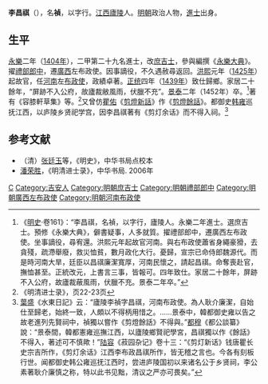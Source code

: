 {{Otheruses|other=名为李祯的其他人物|李祯}}

'''李昌祺'''（{{bd|1376年||1452年|catIdx=}}），名'''禎'''，以字行。[[江西|江西]][[廬陵|廬陵]]人。[[明朝|明朝]]政治人物，[[進士|進士]]出身。

== 生平 ==
[[永乐_(明朝)|永樂]]二年（[[1404年|1404年]]），二甲第二十九名進士，改[[庶吉士|庶吉士]]，參與編撰《[[永樂大典|永樂大典]]》。擢[[禮部郎中|禮部郎中]]，遷[[廣西|廣西]]左布政使。因事謫役，不久遇赦尋返回。[[洪熙|洪熙]]元年（[[1425年|1425年]]）起故官，任[[河南|河南]]左[[布政使|布政使]]，政績卓著。[[正统_(年号)|正统]]四年（[[1439年|1439年]]）致仕歸鄉。家居二十餘年，“屏跡不入公府，故廬裁敝風雨，伏臘不充”。[[景泰_(明朝)|景泰]]二年（1452年）卒。<ref>《[[明史|明史]]·卷161》：“李昌祺，名禎，以字行，廬陵人。永樂二年進士。選庶吉士。預修《永樂大典》，僻書疑事，人多就質。擢禮部郎中，遷廣西左布政使。坐事謫役，尋宥還。洪熙元年起故官河南。與右布政使蕭省身繩豪猾，去貪殘，疏滯舉廢，救災恤貧，數月政化大行。憂歸，宣宗已命侍郎魏源代。而是時河南大旱，廷臣以昌祺廉潔寬厚，河南民懷之，請起昌祺。命奪喪赴官，撫恤甚至。正統改元，上書言三事，皆報可。四年致仕。家居二十餘年，屏跡不入公府，故廬裁蔽風雨，伏臘不充。景泰二年卒。”</ref>著有《容膝軒草集》等。<ref>《明清进士录》，页22-23页</ref>又曾仿[[瞿佑|瞿佑]]《[[剪燈新話|剪燈新話]]》作《[[剪燈餘話|剪燈餘話]]》。都御史[[韩雍|韩雍]]巡抚江西，以庐陵乡贤祀学宫，因李昌祺著有《剪灯余话》而不得入祠。<ref>[[葉盛|葉盛]]《水東日記》云：“廬陵李禎字昌祺，河南布政使。為人耿介廉潔，自始仕至歸老，始終一致，人頗以不得柄用惜之。……景泰中，韓都御史雍以告之故老進列先賢祠中，禎獨以嘗作《剪燈餘話》不得與。”[[都穆|都穆]]《都公談纂》說：“景泰間，韓都憲雍巡撫江西，以廬陵鄉賢祀學宮，昌祺獨以作《餘話》不得入，著述可不慎歟！”[[陆容|陆容]]《菽园杂记》卷十三：“《剪灯新话》钱唐瞿长史宗吉所作，《剪灯余话》江西李布政昌祺所作，皆无稽之言也。今各有刻板行世。闻都御史韩公雍巡抚江西时，尝进庐陵国初以来诸名公于乡贤祠，李公素著耿介廉慎之称，特以此书见黜，清议之严亦可畏矣。”</ref>

==参考文献==
{{Reflist}}
{{wikisource|明史/卷161}}
*（清）[[张廷玉|张廷玉]]等，《明史》，中华书局点校本
*[[潘荣胜|潘荣胜]]，《明清进士录》，中华书局. 2006年

{{永樂二年甲申科殿試金榜}}

{{authority control}}

{{DEFAULTSORT:Li李}}
[[Category:李姓|C]]
[[Category:吉安人|Category:吉安人]]
[[Category:明朝庶吉士|Category:明朝庶吉士]]
[[Category:明朝禮部郎中|Category:明朝禮部郎中]]
[[Category:明朝廣西左布政使|Category:明朝廣西左布政使]]
[[Category:明朝河南布政使|Category:明朝河南布政使]]


{{明朝人物小作品}}
